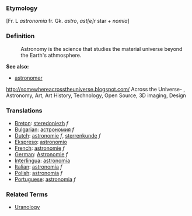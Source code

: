 ===Etymology===

[Fr. L ''astronomia'' fr. Gk. ''astro'', ''ast[e]r'' star + ''nomia'']

===Definition===
:Astronomy is the science that studies the material universe beyond the Earth's athmosphere.

'''See also:'''
*[[astronomer]]
http://somewhereacrosstheuniverse.blogspot.com/
Across the Universe- , Astronomy, Art, Art History, Technology, Open Source, 3D imaging, Design


=== Translations ===
*[[Breton]]: [[steredoniezh]] ''f''
*[[Bulgarian]]: [[астрономия]] ''f''
*[[Dutch]]: [[astronomie]] ''f'', [[sterrenkunde]] ''f''
*[[Ekspreso]]: [[astronomio]]
*[[French]]: [[astronomie]] ''f''
*[[German]]: [[Astronomie]] ''f''
*[[Interlingua]]: [[astronomia]]
*[[Italian]]: [[astronomia]] ''f''
*[[Polish]]: [[astronomia]] ''f''
*[[Portuguese]]: [[astronomia]] ''f''

===Related Terms===
*[[Uranology]]